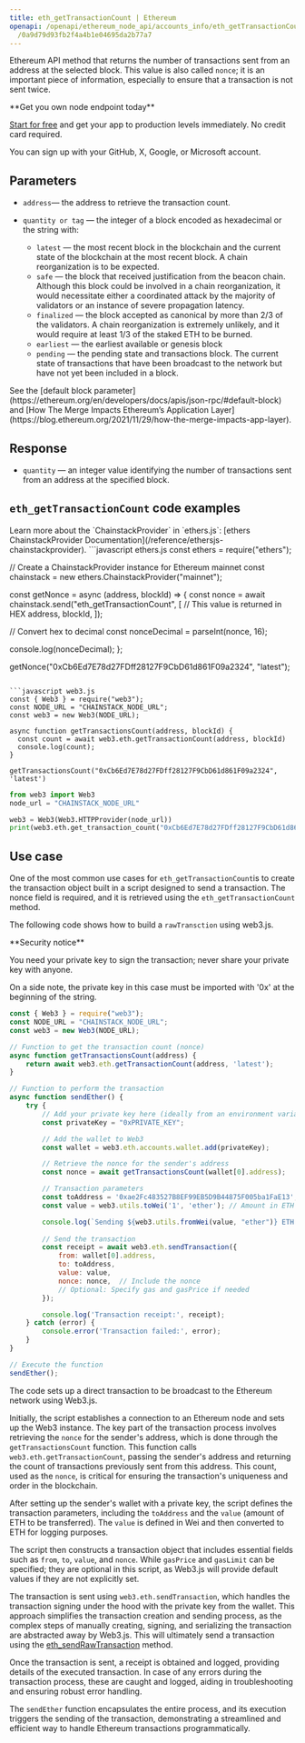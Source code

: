 ```yaml
---
title: eth_getTransactionCount | Ethereum
openapi: /openapi/ethereum_node_api/accounts_info/eth_getTransactionCount.json POST
  /0a9d79d93fb2f4a4b1e04695da2b77a7
---
```


Ethereum API method that returns the number of transactions sent from an address at the selected block. This value is also called `nonce`; it is an important piece of information, especially to ensure that a transaction is not sent twice.

<Check>
**Get you own node endpoint today**

[Start for free](https://console.chainstack.com/) and get your app to production levels immediately. No credit card required.

You can sign up with your GitHub, X, Google, or Microsoft account.
</Check>


## Parameters

* `address`— the address to retrieve the transaction count.
* `quantity or tag` — the integer of a block encoded as hexadecimal or the string with:

  + `latest` — the most recent block in the blockchain and the current state of the blockchain at the most recent block. A chain reorganization is to be expected.
  + `safe` — the block that received justification from the beacon chain. Although this block could be involved in a chain reorganization, it would necessitate either a coordinated attack by the majority of validators or an instance of severe propagation latency.
  + `finalized` — the block accepted as canonical by more than 2/3 of the validators. A chain reorganization is extremely unlikely, and it would require at least 1/3 of the staked ETH to be burned.
  + `earliest` — the earliest available or genesis block
  + `pending` — the pending state and transactions block. The current state of transactions that have been broadcast to the network but have not yet been included in a block.

<Note>
See the [default block parameter](https://ethereum.org/en/developers/docs/apis/json-rpc/#default-block) and [How The Merge Impacts Ethereum’s Application Layer](https://blog.ethereum.org/2021/11/29/how-the-merge-impacts-app-layer).
</Note>


## Response

* `quantity` — an integer value identifying the number of transactions sent from an address at the specified block.

## `eth_getTransactionCount` code examples

<Note>
Learn more about the `ChainstackProvider` in `ethers.js`: [ethers ChainstackProvider Documentation](/reference/ethersjs-chainstackprovider).
</Note>

<CodeGroup>
```javascript ethers.js
const ethers = require("ethers");

// Create a ChainstackProvider instance for Ethereum mainnet
const chainstack = new ethers.ChainstackProvider("mainnet");

const getNonce = async (address, blockId) => {
  const nonce = await chainstack.send("eth_getTransactionCount", [ // This value is returned in HEX
    address,
    blockId,
  ]);

  // Convert hex to decimal
  const nonceDecimal = parseInt(nonce, 16);

  console.log(nonceDecimal);
};

getNonce("0xCb6Ed7E78d27FDff28127F9CbD61d861F09a2324", "latest");
```

```javascript web3.js
const { Web3 } = require("web3");
const NODE_URL = "CHAINSTACK_NODE_URL";
const web3 = new Web3(NODE_URL);

async function getTransactionsCount(address, blockId) {
  const count = await web3.eth.getTransactionCount(address, blockId)
  console.log(count);
}

getTransactionsCount("0xCb6Ed7E78d27FDff28127F9CbD61d861F09a2324", 'latest')
```

```python web3.py
from web3 import Web3  
node_url = "CHAINSTACK_NODE_URL" 

web3 = Web3(Web3.HTTPProvider(node_url)) 
print(web3.eth.get_transaction_count("0xCb6Ed7E78d27FDff28127F9CbD61d861F09a2324", "latest")) 
```
</CodeGroup>


## Use case

One of the most common use cases for `eth_getTransactionCount`is to create the transaction object built in a script designed to send a transaction. The nonce field is required, and it is retrieved using the `eth_getTransactionCount` method.

The following code shows how to build a `rawTransction` using web3.js.

<Warning>
**Security notice**

You need your private key to sign the transaction; never share your private key with anyone.

On a side note, the private key in this case must be imported with '0x' at the beginning of the string.
</Warning>

```javascript index.js
const { Web3 } = require("web3");
const NODE_URL = "CHAINSTACK_NODE_URL";
const web3 = new Web3(NODE_URL);

// Function to get the transaction count (nonce)
async function getTransactionsCount(address) {
    return await web3.eth.getTransactionCount(address, 'latest');
}

// Function to perform the transaction
async function sendEther() {
    try {
        // Add your private key here (ideally from an environment variable)
        const privateKey = "0xPRIVATE_KEY";

        // Add the wallet to Web3
        const wallet = web3.eth.accounts.wallet.add(privateKey);

        // Retrieve the nonce for the sender's address
        const nonce = await getTransactionsCount(wallet[0].address);

        // Transaction parameters
        const toAddress = '0xae2Fc483527B8EF99EB5D9B44875F005ba1FaE13'; // Replace with the receiver's address
        const value = web3.utils.toWei('1', 'ether'); // Amount in ETH (e.g., 1 ETH)

        console.log(`Sending ${web3.utils.fromWei(value, "ether")} ETH from ${wallet[0].address} to ${toAddress}...`)
        
      	// Send the transaction
        const receipt = await web3.eth.sendTransaction({
            from: wallet[0].address,
            to: toAddress,
            value: value,
            nonce: nonce,  // Include the nonce
            // Optional: Specify gas and gasPrice if needed
        });

        console.log('Transaction receipt:', receipt);
    } catch (error) {
        console.error('Transaction failed:', error);
    }
}

// Execute the function
sendEther();
```


The code sets up a direct transaction to be broadcast to the Ethereum network using Web3.js.

Initially, the script establishes a connection to an Ethereum node and sets up the Web3 instance. The key part of the transaction process involves retrieving the `nonce` for the sender's address, which is done through the `getTransactionsCount` function. This function calls `web3.eth.getTransactionCount`, passing the sender's address and returning the count of transactions previously sent from this address. This count, used as the `nonce`, is critical for ensuring the transaction's uniqueness and order in the blockchain.

After setting up the sender's wallet with a private key, the script defines the transaction parameters, including the `toAddress` and the `value` (amount of ETH to be transferred). The `value` is defined in Wei and then converted to ETH for logging purposes.

The script then constructs a transaction object that includes essential fields such as `from`, `to`, `value`, and `nonce`. While `gasPrice` and `gasLimit` can be specified; they are optional in this script, as Web3.js will provide default values if they are not explicitly set.

The transaction is sent using `web3.eth.sendTransaction`, which handles the transaction signing under the hood with the private key from the wallet. This approach simplifies the transaction creation and sending process, as the complex steps of manually creating, signing, and serializing the transaction are abstracted away by Web3.js. This will ultimately send a transaction using the [eth\_sendRawTransaction](/reference/ethereum-sendrawtransaction) method.

Once the transaction is sent, a receipt is obtained and logged, providing details of the executed transaction. In case of any errors during the transaction process, these are caught and logged, aiding in troubleshooting and ensuring robust error handling.

The `sendEther` function encapsulates the entire process, and its execution triggers the sending of the transaction, demonstrating a streamlined and efficient way to handle Ethereum transactions programmatically.
